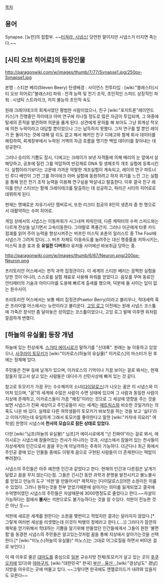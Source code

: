 [[목차]]
== 용어 ==
Synapse. [뉴런]의 접합부.
~~[[타카나시 릿카|터져라, 시냅스!]] 당연한 말이지만 시냅스가 터지면 죽는다.~~

== [시티 오브 히어로]의 등장인물 ==
http://paragonwiki.com/w/images/thumb/7/77/Synapse1.jpg/250px-Synapse1.jpg

본명 : 스티븐 베리(Steven Beery)
탄생배경 : 사이언스
전투타입 : [wiki:"블래스터(시티 오브 히어로)"블래스터]
파워 : 전격 능력 및 전기 조작, 초인적인 스피드
상징적인 파워 : 시냅틱 스트라이크, 저지 불능의 초인적 속도

원래 크레이테크의 회계사였던 평범한 사람이었으나, 친구 [wiki:"포지트론"레이먼드 키스]가 진행중인 하이테크 아머 연구에 지나칠 정도로 많은 자금이 투입되며, 그 와중에 탈세의 흔적을 발견하여 의문을 품게 된다. 상관에게 문의를 해 보아도 그냥 회계상 착오에 의한 누락이라고 대답할 뿐이었으나 그는 납득하지 못했다. 그저 연구를 할 뿐인 레이가 돈 돌아가는 것에 대해 알 리도 없고 해서 해커인 친구 디에고와 함께 회사 데이터를 해킹하여, 회계장부에서 누락된 거액의 자금 흐름을 명기한 백업 데이터를 찾아내는 데 성공한다. 

그러나 승리의 기쁨도 잠시, 디에고는 크레이가 보낸 자객들에 의해 베리의 눈 앞에서 살해당하고, 공포에 질린 그를 억압하여 반강제로 DNA 및 생체조직 개조 실험에 등록시킨다. 실험이라기보다는 고문에 가까운 악랄한 개조실험이 계속되고, 레이의 연구 파트너인 루디 베인이 그런 그를 하이테크 아머 실험에 동원하려고 하자 위기를 느낀 그는 실험을 통해 얻은 전기 조작 능력을 이용해 연구실을 박살내고 탈출한다. 이후 결국 친구 레이를 만난 스티브는 함께 크레이테크를 탈출하는 데 성공하고, 파라곤 시티의 히어로로 데뷔하게 된다.

현재는 명예로운 자유기사단 멤버로서, 또한 리크티 침공의 8인의 생존자 중 한 명으로서 대활약하는 수퍼 히어로.

게임 상에서의 시냅스는 이동파워가 시그내쳐 파워인데, 다른 캐릭터의 수퍼 스피드와는 다르게 잔상을 남기면서 고속이동한다. 그야말로 폭풍간지. 그러나 아군에게 타롯 카드 점괘를 읽어 주어 능력을 향상시켜주는 버프인 미스틱 포츈의 일러스트 중 The Fool에 시냅스가 그려져 있다(...). 버프 자체도 이동속도를 늘려주는 대신 명중률을 저하시키는, 미스틱 포츈 효과 중 '''유일한 디버프'''라 유저들 사이에선 바보취급 당하는 중.

http://paragonwiki.com/w/images/thumb/6/67/Neuron.png/200px-Neuron.png

프리토리안 어스에서는 현직 과학 집정관이다. 이 세계의 스티븐 베리는 끔찍한 실험을 당한 것이 아니라, 스스로를 실험 재료로 사용해 파워를 얻었다고. 음모를 꾸며 동료인 안티매터의 기술과 아이디어를 도용해 빠르게 출세를 했으며, 덕분에 둘 사이는 답이 없는 원수사이.

프리토리안 어스에서는 보통 베리 집정관(Praetor Berry)이라고 불리우나, 적대세력 혹은 프라이멀 어스에서는 뉴런이라고 불리운다. [[고잉 로그]] 이전에는 원래 시냅스 코스튬에 가죽끈 장식만 좀 달아놓은 성의없는 코스튬이었으나, 고잉 로그 발매 이후엔 위처럼 깔끔하게 변했다. 
== [하늘의 유실물] 등장 개념 ==
하늘에 있는 천상세계. [[스가타 에이시로]]가 말하기를 "신대륙". 원래는 늘 이동하고 있었으나, [[사쿠라이 토모키]]가 [wiki:"이카로스(하늘의 유실물)" 이카로스]의 마스터가 된 후에는 정체해 있다.
 
주민들은 전부 등에 날개가 있으며, 이카로스의 기억이나 가끔 보이는 걸로 봐서는, 현재 잠들지 않고서 살고 있는 사람들은 대다수가 선민사상에 빠져 있는 것 같다.
 
참고로 토모키가 가끔 꾸는 수수께끼의 소녀([[다이달로스]])가 나오는 꿈은 이 시냅스와 이어져 있으며, "꿈"의 세계에 수많은 사람이 수면 상태에 있으며 그 사람과 동일한 사람이 지상에 존재하고, 이카로스들이 가끔 "해킹"이라는 것으로 그 세상에 영향을 주는 것을 보면 시냅스가 진짜 세상이고 주인공들이 사는 세계는 [[매트릭스]]와 비슷한 것일거라는 의혹도 나온 바 있다. 실제로 다른 여학생들이 토모키가 바보짓을 하는 것을 보고 '싫다'라고 이야기하는데 유일하게 그래서 토모키를 좋아한다고 말한 [wiki:"카자네 히요리" 여학생] 한명이 시냅스에 '''천사의 모습으로 잠든 상태로 있었다.'''
 
다만 [wiki:"님프(하늘의 유실물)" 님프]가 에이시로에게 "넌 진짜야"라는 걸로 봐서, 에이시로는 시냅스에 잠들어있는 천사가 아니라는 것과, 시냅스에서 잠들어 있는 천사들이 지상세계의 인간으로서 꿈을 꾸는게 아닐까하는 추측이 가능하다. 더군다나 최근 화에서 주인공 곁에 있는 인물들 중에도 이렇게 꿈으로 구현된 사람들이 더 존재한다는 떡밥이 뿌려졌다.

시냅스의 주민들은 아주 예전엔 인간과 같았다고 한다. 현재의 인간과 다른점은 날개가 달렸고 꿈을 꾸지 않는다는점.
그들은 긴시간 동안 과학과 문명을 발전시키고 불노불사를 얻었고 만능의 도구 '석판'을 만들어서[* 제작자는 [다이달로스]]어떤 소원이든 이룰 수 있었다. 그러나 원하는것을 전부 얻었기때문에 살아가는 의미를 잃게되었고 결국에 수억명이였던 시냅스의 주민들은 자살때문에 3000명정도로 줄었다고 한다.~~자살이 가능하다는 점에서 '''불사'''는 석판으로도 불가능하다는 것을 알 수있다. 석판이 전능한 것은 아닌 듯~~

석판에 새로운 세계를 원한다는 소원을 몇번이고 적었지만 결과는 달라지지 않았다.[* 그렇게 여러번 세상을 리셋했는데 이것이 빅뱅의 정체라고 한다.(....)] 그러다가 잠깐의 쾌락을 얻기위해서 학대하는 기쁨을 알기위해 만들었던 인간들에게서 그들이 원한 '불편함'을 동경한 시냅스의 주민들은 알고있는것처럼 꿈을 통해 지상에서 살아가는것을 선택한다.[* [wiki:"미노스(하늘의 유실물)" 미노스]는 그대로 어그로질을 하면서 버텨온 걸로 보인다.]

이 때 이후로 줄곧 [[대마도]]를 중심으로 [[일본]] 규슈지방 전체(토모키가 살고 있는 곳이 [[후쿠오카]]에 있다)와 [[야마구치]], [wiki:"대한민국" 한국] [[부산]]ㆍ[[울산]]ㆍ[wiki:"경상남도" 경남] 지방을 아우르는 곳에 머물고 있다. ~~그렇다면 한국에도 엔젤로이드가 내려와 있을지도 모른다~~
